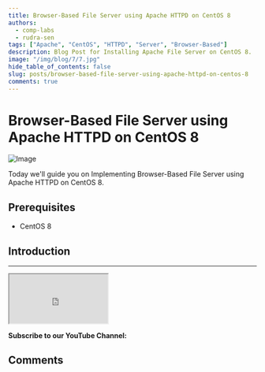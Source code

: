 ```yaml
---
title: Browser-Based File Server using Apache HTTPD on CentOS 8
authors:
  - comp-labs
  - rudra-sen
tags: ["Apache", "CentOS", "HTTPD", "Server", "Browser-Based"]
description: Blog Post for Installing Apache File Server on CentOS 8.
image: "/img/blog/7/7.jpg"
hide_table_of_contents: false
slug: posts/browser-based-file-server-using-apache-httpd-on-centos-8
comments: true
---
```


# Browser-Based File Server using Apache HTTPD on CentOS 8

![Image](/img/blog/7/7.jpg)

Today we'll guide you on Implementing Browser-Based File Server using Apache HTTPD on CentOS 8.

<!-- truncate -->

## Prerequisites

- CentOS 8

## Introduction

---

<iframe
  src="https://cdn.complabs.in/html/sharebtn/index.html"
  title="Share Button"
  height="100"
  width="200"
></iframe>

**Subscribe to our YouTube Channel:**

<YTSubscribe />

## Comments

<Giscus
  id="comments"
  repo="Comp-Labs/comp-labs-website"
  repoId="R_kgDOGaLmeA"
  category="General"
  categoryId="DIC_kwDOGaLmeM4CBAA6"
  mapping="title"
  term="Comments"
  reactionsEnabled="1"
  emitMetadata="0"
  inputPosition="top"
  theme="preferred_color_scheme"
  lang="en"
  loading="lazy"
/>
